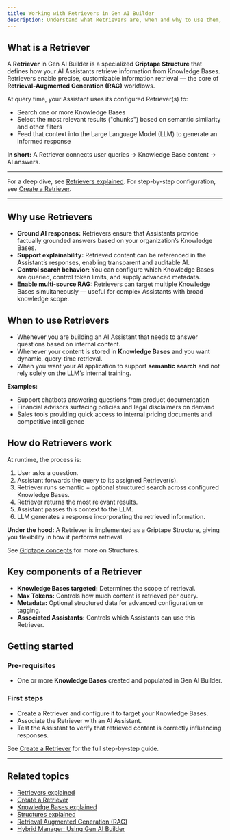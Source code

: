 ```yaml
---
title: Working with Retrievers in Gen AI Builder
description: Understand what Retrievers are, when and why to use them, and how they power AI Assistants in Gen AI Builder.
---
```


## What is a Retriever

A **Retriever** in Gen AI Builder is a specialized **Griptape Structure** that defines how your AI Assistants retrieve information from Knowledge Bases.
Retrievers enable precise, customizable information retrieval — the core of **Retrieval-Augmented Generation (RAG)** workflows.

At query time, your Assistant uses its configured Retriever(s) to:

-   Search one or more Knowledge Bases
-   Select the most relevant results ("chunks") based on semantic similarity and other filters
-   Feed that context into the Large Language Model (LLM) to generate an informed response

**In short:**
A Retriever connects user queries → Knowledge Base content → AI answers.

* * *

For a deep dive, see [Retrievers explained](/edb-postgres-ai/ai-factory/learn/explained/retrievers-explained).
For step-by-step configuration, see [Create a Retriever](/edb-postgres-ai/ai-factory/learn/how-to/gen-ai/create-retriever).

* * *

## Why use Retrievers

-   **Ground AI responses:** Retrievers ensure that Assistants provide factually grounded answers based on your organization’s Knowledge Bases.
-   **Support explainability:** Retrieved content can be referenced in the Assistant’s responses, enabling transparent and auditable AI.
-   **Control search behavior:** You can configure which Knowledge Bases are queried, control token limits, and supply advanced metadata.
-   **Enable multi-source RAG:** Retrievers can target multiple Knowledge Bases simultaneously — useful for complex Assistants with broad knowledge scope.

## When to use Retrievers

-   Whenever you are building an AI Assistant that needs to answer questions based on internal content.
-   Whenever your content is stored in **Knowledge Bases** and you want dynamic, query-time retrieval.
-   When you want your AI application to support **semantic search** and not rely solely on the LLM’s internal training.

**Examples:**

-   Support chatbots answering questions from product documentation
-   Financial advisors surfacing policies and legal disclaimers on demand
-   Sales tools providing quick access to internal pricing documents and competitive intelligence

## How do Retrievers work

At runtime, the process is:

1.  User asks a question.
2.  Assistant forwards the query to its assigned Retriever(s).
3.  Retriever runs semantic + optional structured search across configured Knowledge Bases.
4.  Retriever returns the most relevant results.
5.  Assistant passes this context to the LLM.
6.  LLM generates a response incorporating the retrieved information.

**Under the hood:**
A Retriever is implemented as a Griptape Structure, giving you flexibility in how it performs retrieval.

See [Griptape concepts](/edb-postgres-ai/ai-factory/learn/explained/ai-factory-concepts) for more on Structures.

## Key components of a Retriever

-   **Knowledge Bases targeted:** Determines the scope of retrieval.
-   **Max Tokens:** Controls how much content is retrieved per query.
-   **Metadata:** Optional structured data for advanced configuration or tagging.
-   **Associated Assistants:** Controls which Assistants can use this Retriever.

## Getting started

### Pre-requisites

-   One or more **Knowledge Bases** created and populated in Gen AI Builder.

### First steps

-   Create a Retriever and configure it to target your Knowledge Bases.
-   Associate the Retriever with an AI Assistant.
-   Test the Assistant to verify that retrieved content is correctly influencing responses.

See [Create a Retriever](/edb-postgres-ai/ai-factory/learn/how-to/gen-ai/create-retriever) for the full step-by-step guide.

* * *

## Related topics

-   [Retrievers explained](/edb-postgres-ai/ai-factory/learn/explained/retrievers-explained)
-   [Create a Retriever](/edb-postgres-ai/ai-factory/learn/how-to/gen-ai/create-retriever)
-   [Knowledge Bases explained](/edb-postgres-ai/ai-factory/learn/explained/knowledge-bases-explained/)
-   [Structures explained](/edb-postgres-ai/ai-factory/learn/explained/structures-explained/)
-   [Retrieval Augmented Generation (RAG)](/edb-postgres-ai/ai-factory/learn/explained/terminology/#retrieval-augmented-generation-rag)
-   [Hybrid Manager: Using Gen AI Builder](/edb-postgres-ai/hybrid-manager/ai-factory/gen-ai/builder/)
